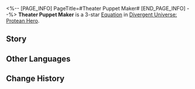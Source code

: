 <%-- [PAGE_INFO]
PageTitle=#Theater Puppet Maker#
[END_PAGE_INFO] --%>
{{Equation Infobox
|period   = Protean Hero
|rarity   = 3
|path1    = Erudition*6
|path2    = Elation*4
|effect   = After the team uses a total of {{Color|h|6}} Ultimate(s) while not under the Overclock effect, gains Overclock: After attacking with an Ultimate, deals {{Extra Effect|Aftertaste|61000054}} DMG equal to {{Color|h|130%}} of the attacker's ATK {{Color|h|3}} time(s). After using an Ultimate, this status will end. The character in position 1 in the current team activates their Ultimate, Charges {{Extra Effect|Brain in a Vat|61000044}} to {{Color|h|200%}}, and uses Ultimate {{Color|h|4}} times before the status ends on them.
|mentions = 
}}
'''Theater Puppet Maker''' is a 3-star [[Divergent Universe: Protean Hero/Equations|Equation]] in [[Divergent Universe: Protean Hero]].

==Story==
{{Description|Do you come to watch the performance? What a shame, the puppeteer has already gone far.<br />The man had one arm assembled from wood and steel, with the upper arm<br />Still bearing scars upon scars.<br />He carried a divine jar that turned muddy water into clear springs<br />And a wooden bird that hovered in midair, allowing him to travel by flight.<br />Most impressive of all were the puppets that accompanied him,<br />One clad in a long robe, the other wielding a sword,<br />Claiming to be a court magician and a knight.<br />He repaired broken waterwheels and musical instruments, healed the ailments of the elderly,<br />Yet never accept a single coin.<br />He sat among the audience with us, though his gaze never fell on the puppets,<br />Only on the children laughing uproariously, until he departed on his wooden bird.}}
<!--
==Gameplay Notes==
* 
-->
==Other Languages==
{{Other Languages
|en   = Theater Puppet Maker
|zhs  = 戏偶师
|zht  = 戲偶師
|ja   = {{Rubi|人形使|にんぎょうつか}}い
|ko   = 인형술사
|es   = Maestro titiritero
|fr   = Marionnettiste
|ru   = Создатель театральных кукол
|th   = ช่างทำหุ่นละคร
|vi   = Người Làm Rối
|de   = Puppenspieler
|id   = Theater Puppet Maker
|pt   = Mestre Titereiro
}}

==Change History==
{{Change History|3.1}}